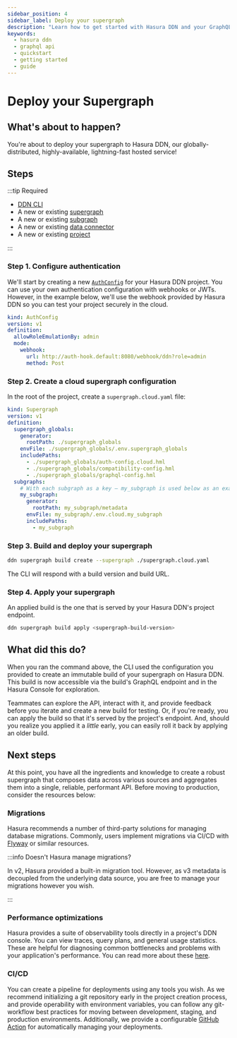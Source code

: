 ```yaml
---
sidebar_position: 4
sidebar_label: Deploy your supergraph
description: "Learn how to get started with Hasura DDN and your GraphQL API."
keywords:
  - hasura ddn
  - graphql api
  - quickstart
  - getting started
  - guide
---
```


# Deploy your Supergraph

## What's about to happen?

You're about to deploy your supergraph to Hasura DDN, our globally-distributed, highly-available, lightning-fast hosted
service!

## Steps

:::tip Required

- [DDN CLI](/getting-started/00-prerequisites.mdx)
- A new or existing [supergraph](/getting-started/01-init-supergraph.mdx)
- A new or existing [subgraph](/getting-started/02-init-subgraph.mdx)
- A new or existing [data connector](/getting-started/connect-to-data/01-connect-a-source.mdx)
- A new or existing [project](/getting-started/deployment/01-create-a-project.mdx)

:::

### Step 1. Configure authentication

We'll start by creating a new [`AuthConfig`](/supergraph-modeling/auth-config.mdx) for your Hasura DDN project. You can
use your own authentication configuration with webhooks or JWTs. However, in the example below, we'll use the webhook
provided by Hasura DDN so you can test your project securely in the cloud.

```yaml title="supergraph_globals/auth-config.cloud.hml"
kind: AuthConfig
version: v1
definition:
  allowRoleEmulationBy: admin
  mode:
    webhook:
      url: http://auth-hook.default:8080/webhook/ddn?role=admin
      method: Post
```

### Step 2. Create a cloud supergraph configuration

In the root of the project, create a `supergraph.cloud.yaml` file:

```yaml title="supergraph.cloud.yaml"
kind: Supergraph
version: v1
definition:
  supergraph_globals:
    generator:
      rootPath: ./supergraph_globals
    envFile: ./supergraph_globals/.env.supergraph_globals
    includePaths:
      - ./supergraph_globals/auth-config.cloud.hml
      - ./supergraph_globals/compatibility-config.hml
      - ./supergraph_globals/graphql-config.hml
  subgraphs:
    # With each subgraph as a key — my_subgraph is used below as an example
    my_subgraph:
      generator:
        rootPath: my_subgraph/metadata
      envFile: my_subgraph/.env.cloud.my_subgraph
      includePaths:
        - my_subgraph
```

### Step 3. Build and deploy your supergraph

```bash title="From the root of your project, run:"
ddn supergraph build create --supergraph ./supergraph.cloud.yaml
```

The CLI will respond with a build version and build URL.

### Step 4. Apply your supergraph

An applied build is the one that is served by your Hasura DDN's project endpoint.

```bash title="To apply a build, run:"
ddn supergraph build apply <supergraph-build-version>
```

## What did this do?

When you ran the command above, the CLI used the configuration you provided to create an immutable build of your
supergraph on Hasura DDN. This build is now accessible via the build's GraphQL endpoint and in the Hasura Console for
exploration.

Teammates can explore the API, interact with it, and provide feedback before you iterate and create a new build for
testing. Or, if you're ready, you can apply the build so that it's served by the project's endpoint. And, should you
realize you applied it a _little_ early, you can easily roll it back by applying an older build.

## Next steps

At this point, you have all the ingredients and knowledge to create a robust supergraph that composes data across
various sources and aggregates them into a single, reliable, performant API. Before moving to production, consider the
resources below:

### Migrations

Hasura recommends a number of third-party solutions for managing database migrations. Commonly, users implement
migrations via CI/CD with [Flyway](https://flywaydb.org/) or similar resources.

:::info Doesn't Hasura manage migrations?

In v2, Hasura provided a built-in migration tool. However, as v3 metadata is decoupled from the underlying data source,
you are free to manage your migrations however you wish.

:::

### Performance optimizations

Hasura provides a suite of observability tools directly in a project's DDN console. You can view traces, query plans,
and general usage statistics. These are helpful for diagnosing common bottlenecks and problems with your application's
performance. You can read more about these [here](/observability/overview.mdx).

### CI/CD

You can create a pipeline for deployments using any tools you wish. As we recommend initializing a git repository early
in the project creation process, and provide operability with environment variables, you can follow any git-workflow
best practices for moving between development, staging, and production environments. Additionally, we provide a
configurable [GitHub Action](https://github.com/marketplace/actions/ddn-deployment) for automatically managing your
deployments.
